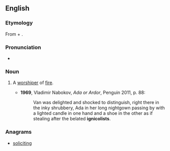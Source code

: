 ==English==

===Etymology===
From {{etyl|la|en}} {{term|ignis||fire|lang=la}} + {{term|colere||to worship}} {{suffix||ist|lang=en}}.

===Pronunciation===
*{{a|UK}} {{IPA|/ɪɡˈnɪkəlɪst/|lang=en}}

===Noun===
{{en-noun}}

# {{context|rare|lang=en}} A [[worshiper]] of [[fire]].
#*'''1969''', Vladimir Nabokov, ''Ada or Ardor'', Penguin 2011, p. 88:
#*:Van was delighted and shocked to distinguish, right there in the inky shrubbery, Ada in her long nightgown passing by with a lighted candle in one hand and a shoe in the other as if stealing after the belated '''ignicolists'''.

===Anagrams===
* [[soliciting#English|soliciting]]
